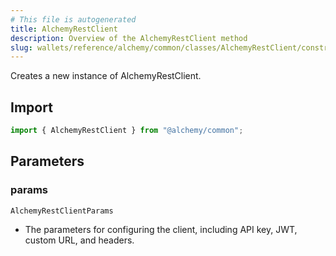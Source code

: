 ```yaml
---
# This file is autogenerated
title: AlchemyRestClient
description: Overview of the AlchemyRestClient method
slug: wallets/reference/alchemy/common/classes/AlchemyRestClient/constructor
---
```


Creates a new instance of AlchemyRestClient.

## Import

```ts
import { AlchemyRestClient } from "@alchemy/common";
```

## Parameters

### params

`AlchemyRestClientParams`

- The parameters for configuring the client, including API key, JWT, custom URL, and headers.
